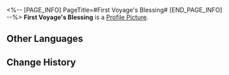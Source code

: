 <%-- [PAGE_INFO]
PageTitle=#First Voyage's Blessing#
[END_PAGE_INFO] --%>
{{Item Infobox
|id          = 801
|image       = Item First Voyage's Blessing.png
|type        = Valuable Object
|invCategory = Valuables
|rarity      = 5
|effect      = 
|description = A blessing offered to those starting their journey.
}}
{{Description|May you embrace the skies and give the greetings of your first voyage to the endless starry seas.<br />May you cross the snowstorm and ignite an eternal flame at the end of the frigid winter.<br />The footsteps you leave behind will one day become a road upon which stars would shine.}}
'''First Voyage's Blessing''' is a [[Profile Picture]].

==Other Languages==
{{Other Languages
|en   = First Voyage's Blessing
|zhs  = 启行的祝福
|zht  = 啟行的祝福
|ja   = 啓行の祝福
|ko   = 출행의 축복
|es   = Bendición del primer viaje
|fr   = Bénédiction du premier voyage
|ru   = Благословение начала пути
|th   = First Voyage's Blessing
|vi   = Chúc Phúc Khởi Hành
|de   = Segen der ersten Reise
|id   = First Voyage's Blessing
|pt   = Bênção de Primeira Viagem
}}

==Change History==
{{Change History|1.0}}